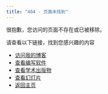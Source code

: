 ```yaml
---
title: "404 - 页面未找到"
---
```


::: {.error-page}

::: {.error-message}

很抱歉，您访问的页面不存在或已被移除。

:::

::: {.suggestions}

请查看以下链接，找到您感兴趣的内容

- [访问我的博客](https://chenq.site/qsight.html)
- [查看编写软件](https://chenq.site/pacgages/)
- [查看学术出版物](https://chenq.site/publications/)
- [查看幻灯片](https://slides.chenq.site)
- [返回主页](https://chenq.site)

:::

:::
